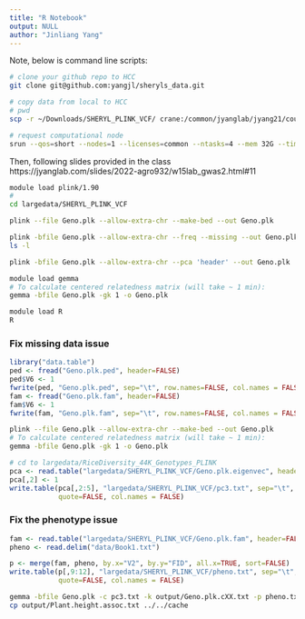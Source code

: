 ```yaml
---
title: "R Notebook"
output: NULL
author: "Jinliang Yang"
---
```




Note, below is command line scripts:


```bash
# clone your github repo to HCC
git clone git@github.com:yangjl/sheryls_data.git

# copy data from local to HCC
# pwd
scp -r ~/Downloads/SHERYL_PLINK_VCF/ crane:/common/jyanglab/jyang21/courses/sheryls_data/largedata/test

# request computational node
srun --qos=short --nodes=1 --licenses=common --ntasks=4 --mem 32G --time 6:00:00 --pty bash

```


Then, following slides provided in the class
https://jyanglab.com/slides/2022-agro932/w15lab_gwas2.html#11

```bash
module load plink/1.90
#
cd largedata/SHERYL_PLINK_VCF

plink --file Geno.plk --allow-extra-chr --make-bed --out Geno.plk

plink -bfile Geno.plk --allow-extra-chr --freq --missing --out Geno.plk
ls -l

plink -bfile Geno.plk --allow-extra-chr --pca 'header' --out Geno.plk

module load gemma
# To calculate centered relatedness matrix (will take ~ 1 min):
gemma -bfile Geno.plk -gk 1 -o Geno.plk

module load R
R
```

### Fix missing data issue

```r
library("data.table")
ped <- fread("Geno.plk.ped", header=FALSE)
ped$V6 <- 1
fwrite(ped, "Geno.plk.ped", sep="\t", row.names=FALSE, col.names = FALSE, quote=FALSE)
fam <- fread("Geno.plk.fam", header=FALSE)
fam$V6 <- 1
fwrite(fam, "Geno.plk.fam", sep="\t", row.names=FALSE, col.names = FALSE, quote=FALSE)
```



```bash
plink --file Geno.plk --allow-extra-chr --make-bed --out Geno.plk
# To calculate centered relatedness matrix (will take ~ 1 min):
gemma -bfile Geno.plk -gk 1 -o Geno.plk
```



```r
# cd to largedata/RiceDiversity_44K_Genotypes_PLINK
pca <- read.table("largedata/SHERYL_PLINK_VCF/Geno.plk.eigenvec", header=TRUE)
pca[,2] <- 1
write.table(pca[,2:5], "largedata/SHERYL_PLINK_VCF/pc3.txt", sep="\t", row.names=FALSE, 
            quote=FALSE, col.names = FALSE)
```

### Fix the phenotype issue

```r
fam <- read.table("largedata/SHERYL_PLINK_VCF/Geno.plk.fam", header=FALSE)
pheno <- read.delim("data/Book1.txt")

p <- merge(fam, pheno, by.x="V2", by.y="FID", all.x=TRUE, sort=FALSE)
write.table(p[,9:12], "largedata/SHERYL_PLINK_VCF/pheno.txt", sep="\t", row.names=FALSE, 
            quote=FALSE, col.names = FALSE)
```


```bash
gemma -bfile Geno.plk -c pc3.txt -k output/Geno.plk.cXX.txt -p pheno.txt -lmm 4 -n 4 -o PRO -miss 0.9 -r2 1 -hwe 0 -maf 0.05
cp output/Plant.height.assoc.txt ../../cache
```

